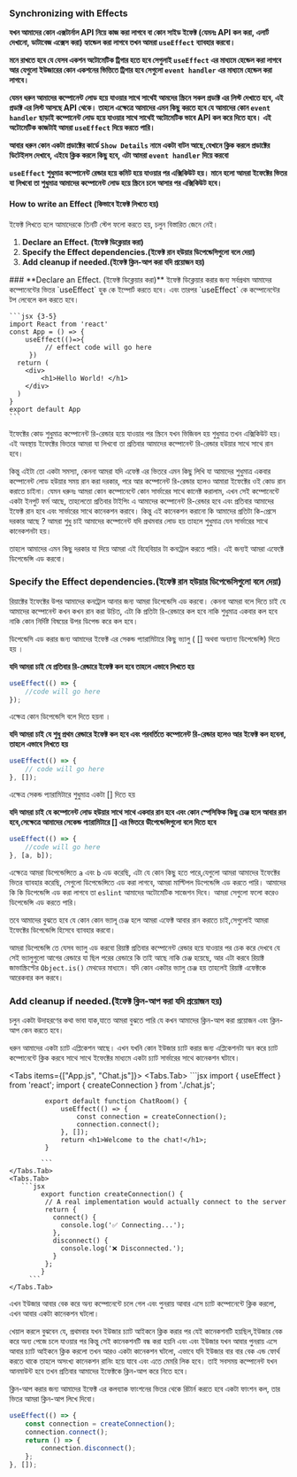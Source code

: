 
### Synchronizing with Effects

**যখন আমাদের কোন এক্সটার্নাল API নিয়ে কাজ করা লাগবে বা কোন সাইড ইফেক্ট (যেমনঃ API কল করা, এলার্ট দেখানো, ডাটাবেজ এক্সেস করা) হ্যান্ডেল করা লাগবে তখন আমরা `useEffect` ব্যাবহার করবো।**

**মনে রাখতে হবে যে যেসব একশন অটোমেটিক ট্রিগার হতে হবে সেগুলাই `useEffect` এর মাধ্যমে হেন্ডেল করা লাগবে আর যেগুলো ইউজারের কোন একশনের ভিত্তিতে ট্রিগার হবে সেগুলো `event handler` এর মাধ্যমে হেন্ডেল করা লাগবে।**

**যেমন ধরুন আমাদের কম্পোনেন্ট লোড হয়ে যাওয়ার সাথে সাথেই আমদের স্ক্রিনে সকল প্রডাক্ট এর লিস্ট দেখাতে হবে, এই প্রডাক্ট এর লিস্ট আসছে API থেকে। তাহলে এক্ষেত্রে আমাদের এমন কিছু করতে হবে যে আমাদের কোন `event handler` ছাড়াই কম্পোনেন্ট লোড হয়ে যাওয়ার সাথে সাথেই অটোমেটিক ভাবে API কল করে দিতে হবে। এই অটোমেটিক কাজটাই আমরা `useEffect` দিয়ে করতে পারি।**

**আবার ধরুন কোন একটা প্রডাক্টের কার্ডে `Show Details` নামে একটা বাটন আছে,যেখানে ক্লিক করলে প্রডাক্টের ডিটেইলস দেখাবে, এইযে ক্লিক করলে কিছু হবে, এটা আমরা `event handler` দিয়ে করবো**

**`useEffect` শুধুমাত্র কম্পোনেন্ট রেন্ডার হয়ে কমিট হয়ে যাওয়ার পর এক্সিকিউট হয়। মানে হলো আমরা ইফেক্টের ভিতর যা লিখবো তা শুধুমাত্র আমাদের কম্পোনেন্ট লোড হয়ে স্ক্রিনে চলে আসার পর এক্সিকিউট হবে।**

#### How to write an Effect (কিভাবে ইফেক্ট লিখতে হয়)

ইফেক্ট লিখতে হলে আমাদেরকে তিনটি স্টেপ ফলো করতে হয়, চলুন বিস্তারিত জেনে নেই।

1. **Declare an Effect. (ইফেক্ট ডিক্লেয়ার করা)**
2. **Specify the Effect dependencies.(ইফেক্ট রান হউয়ার ডিপেন্ডেসিগুলো বলে দেয়া)**
3. **Add cleanup if needed.(ইফেক্ট ক্লিন-আপ করা যদি প্রয়োজন হয়)**

<Steps>
    ### **Declare an Effect. (ইফেক্ট ডিক্লেয়ার করা)**
    ইফেক্ট ডিক্লেয়ার করার জন্য সর্বপ্রথম আমাদের কম্পোনেন্টের ভিতর `useEffect` হুক কে ইম্পোর্ট করতে হবে। এবং তারপর `useEffect` কে কম্পোনেন্টের টপ লেবেলে কল করতে হবে।

    ```jsx {3-5}
    import React from 'react'
    const App = () => {
        useEffect(()=>{
             // effect code will go here
         })
      return (
        <div>
            <h1>Hello World! </h1>
        </div>
      )
    }
    export default App
    ```

ইফেক্টের কোড শুধুমাত্র কম্পোনেন্ট রি-রেন্ডার হয়ে যাওয়ার পর স্ক্রিনে যখন ভিজিবল হয় শুধুমাত্র তখন এক্সিকিউট হয়। এই অবস্থায় ইফেক্টের ভিতরে আমরা যা লিখবো তা প্রতিবার আমাদের কম্পোনেন্ট রি-রেন্ডার হউয়ার সাথে সাথে রান হবে।

কিন্তু এইটা তো একটা সমস্যা, কেননা আমরা যদি এফেক্ট এর ভিতরে এমন কিছু লিখি যা আমাদের শুধুমাত্র একবার কম্পোনেন্ট লোড হউয়ার সময় রান করা দরকার, পরে আর কম্পোনেন্ট রি-রেন্ডার হলেও আমারা ইফেক্টের ওই কোড রান করাতে চাইনা। যেমন ধরুনঃ আমরা কোন কম্পোনেন্টে কোন সার্ভারের সাথে কানেক্ট করালাম, এখন সেই কম্পোনেন্টে একটা ইনপুট ফর্ম আছে, তাহলেতো প্রতিবার টাইপিং এ আমাদের কম্পোনেন্ট রি-রেন্ডার হবে এবং প্রতিবার আমাদের ইফেক্ট রান হবে এবং সার্ভারের সাথে কানেকশন করাবে। কিন্তু এই কানেকশন করানো কি আমাদের প্রতিটা কি-প্রেসে দরকার আছে ? আমরা শুধু চাই আমাদের কম্পোনেন্ট যদি প্রথমবার লোড হয় তাহলে শুধুমাত্র যেন সার্ভারের সাথে কানেকশনটা হয়।

তাহলে আমাদের এমন কিছু দরকার যা দিয়ে আমরা এই বিহেবিয়ার টা কনট্রোল করতে পারি। এই জন্যই আমরা এফেক্টে ডিপেন্ডেন্সি এড করবো।

### **Specify the Effect dependencies.(ইফেক্ট রান হউয়ার ডিপেন্ডেসিগুলো বলে দেয়া)**

রিয়াক্টের ইফেক্টের উপর আমাদের কনট্রোল আনার জন্য আমরা ডিপেন্ডেসি এড করবো। কেননা আমরা বলে দিতে চাই যে আমাদের কম্পোনেন্ট কখন কখন রান করা উচিত, এটা কি প্রতিটা রি-রেন্ডারে কল হবে নাকি শুধুমাত্র একবার কল হবে নাকি কোন নির্দিষ্ট বিষয়ের উপর ডিপেন্ড করে কল হবে।

ডিপেন্ডেসি এড করার জন্য আমাদের ইফেক্ট এর সেকন্ড প্যারামিটারে কিছু ভ্যালু ( [] অথবা অন্যান্য ডিপেন্ডেন্সি) দিতে হয় ।

**যদি আমরা চাই যে প্রতিবার রি-রেন্ডারে ইফেক্ট কল হবে তাহলে এভাবে লিখতে হয়**

```jsx
useEffect(() => {
    //code will go here
});
```

এক্ষেত্র কোন ডিপেন্ডেসি বলে দিতে হয়না ।

**যদি আমরা চাই যে শুধু প্রথম রেন্ডারে ইফেক্ট কল হবে এবং পরবর্তিতে কম্পোনেন্ট রি-রেন্ডার হলেও আর ইফেক্ট কল হবেনা, তাহলে এভাবে লিখতে হয়**

```jsx
useEffect(() => {
    // code will go here
}, []);
```

এক্ষেত্র সেকন্ড প্যারামিটারে শুধুমাত্র একটা [] দিতে হয়

**যদি আমরা চাই যে কম্পোনেন্ট লোড হউয়ার সাথে সাথে একবার রান হবে এবং কোন স্পেসিফিক কিছু চেঞ্জ হলে আবার রান হবে,সেক্ষেত্রে আমাদের সেকেন্ড প্যারামিটারে [] এর ভিতরে ডীপেন্ডেন্সিগুলো বলে দিতে হবে**

```jsx
useEffect(() => {
    //code will go here
}, [a, b]);
```

এক্ষেত্রে আমরা ডিপেন্ডেন্সিতে `a` এবং `b` এড করেছি, এটা যে কোন কিছু হতে পারে,যেগুলো আমরা আমাদের ইফেক্টের ভিতর ব্যাবহার করেছি, সেগুলো ডিপেন্ডেন্সিতে এড করা লাগবে, আমরা মাল্টিপল ডিপেন্ডেন্সি এড করতে পারি। আমাদের কি কি ডিপেন্ডেন্সি এড করা লাগবে তা `eslint` আমাদের অটোমেটিক সাজেশন দিবে। আমরা সেগুলো ফলো করেও ডিপেন্ডেন্সি এড করতে পারি।

তবে আমাদের বুঝতে হবে যে কোন কোন ভ্যালূ চেঞ্জ হলে আমরা এফেক্ট আবার রান করাতে চাই,সেগুলোই আমরা ইফেক্টের ডিপেন্ডেন্সি হিসেবে ব্যাবহার করবো।

আমরা ডিপেন্ডেন্সি তে যেসব ভ্যালু এড করবো রিয়াক্ট প্রতিবার কম্পোনেন্ট রেন্ডার হয়ে যাওয়ার পর চেক করে দেখবে যে সেই ভ্যালুগুলো আগের রেন্ডারে যা ছিল পরের রেন্ডারে কি তাই আছে নাকি চেঞ্জ হয়েছে, আর এটা করবে রিয়াক্ট জাভাস্ক্রিপ্টের `Object.is()` মেথডের মাধ্যমে। যদি কোন একটার ভ্যালু চেঞ্জ হয় তাহলেই রিয়াক্ট এফেক্টকে আরেকবার কল করবে।

### **Add cleanup if needed.(ইফেক্ট ক্লিন-আপ করা যদি প্রয়োজন হয়)**

চলুন একটা উদাহরণের কথা ভাবা যাক,যাতে আমরা বুঝতে পারি যে কখন আমাদের ক্লিন-আপ করা প্রয়োজন এবং ক্লিন-আপ কেন করতে হবে।

ধরুন আমাদের একটা চ্যাট এপ্লিকেশন আছে। এখন যখনি কোন ইউজার চ্যাট করার জন্য এপ্লিকেশনটা অন করে চ্যাট কম্পোনেন্টে ক্লিক করবে সাথে সাথে ইফেক্টের মাধ্যমে একটা চ্যাট সার্ভারের সাথে কানেকশন ঘটাবে।

<Tabs items={["App.js", "Chat.js"]}>
    <Tabs.Tab>
            ```jsx
              import { useEffect } from 'react';
              import { createConnection } from './chat.js';

             export default function ChatRoom() {
                 useEffect(() => {
                     const connection = createConnection();
                     connection.connect();
                 }, []);
                 return <h1>Welcome to the chat!</h1>;
             }

            ```
    </Tabs.Tab>
    <Tabs.Tab>
       ```jsx
            export function createConnection() {
             // A real implementation would actually connect to the server
             return {
               connect() {
                 console.log('✅ Connecting...');
               },
               disconnect() {
                 console.log('❌ Disconnected.');
               }
             };
            }
         ```
    </Tabs.Tab>

</Tabs>

এখন ইউজার আবার বেক করে অন্য কম্পোনেন্টে চলে গেল এবং পুনরায় আবার এসে চ্যাট কম্পোনেন্টে ক্লিক করলো, এখন আবার একটা কানেকশন ঘটলো।

খেয়াল করলে বুঝবেন যে, প্রথমবার যখন ইউজার চ্যাট আইকনে ক্লিক করার পর যেই কানেকশনটি হয়ছিল,ইউজার বেক করে অন্য পেজে চলে যাওয়ার পর কিন্তু সেই কানেকশনটি বন্ধ করা হয়নি এবং এবং ইউজার যখন আবার পুনরায় এসে আবার চ্যাট আইকনে ক্লিক করলো তখন আরও একটা কানেকশন ঘটলো, এভাবে যদি ইউজার বার বার বেক এন্ড ফোর্থ করতে থাকে তাহলে অসংখ্য কানেকশন রানিং হয়ে যাবে এবং এতে মেমরি লিক হবে। তাই সবসময় কম্পোনেন্ট যখন আনমাউন্ট হবে তখন প্রতিবার আমাদের ইফেক্টকে ক্লিন-আপ করে নিতে হবে।

ক্লিন-আপ করার জন্য আমাদের ইফেক্ট এর কলব্যাক ফাংশনের ভিতর থেকে রিটার্ন করতে হবে একটা ফাংশন কল, তার ভিতর আমরা ক্লিন-আপ লিখে দিবো।

```jsx {4-6}
useEffect(() => {
    const connection = createConnection();
    connection.connect();
    return () => {
        connection.disconnect();
    };
}, []);
```

</Steps>

